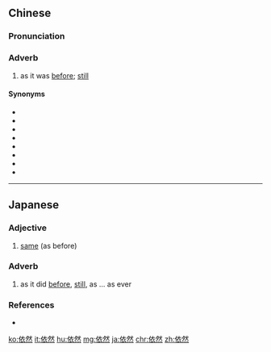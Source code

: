 ==Chinese==
{{zh-forms}}

===Pronunciation===
{{zh-pron
|m=yīrán
|c=ji1 jin4
|mn=zz,kh:i-jiân/xm,qz,tp:i-liân
|ma=Zh-yirán.ogg
|cat=adv
}}

===Adverb===
{{zh-adv}}

# as it was [[before]]; [[still]]

====Synonyms====
* {{zh-l|還|tr=hái}}
* {{zh-l|還是}}
* {{zh-l|仍然}}
* {{zh-l|仍舊}}
* {{zh-l|仍是}}
* {{zh-l|兀自}}
* {{zh-l|猶然}}
* {{zh-l|猶自}}

----

==Japanese==
{{ja-kanjitab|い|ぜん|yomi=on}}

===Adjective===
{{ja-adj|infl=tari|いぜん}}
# [[same]] (as before)

===Adverb===
{{ja-pos|いぜん|adverb}}

# as it did [[before]], [[still]], as ... as ever

===References===
* {{R:Meikyo}}

[[ko:依然]]
[[it:依然]]
[[hu:依然]]
[[mg:依然]]
[[ja:依然]]
[[chr:依然]]
[[zh:依然]]